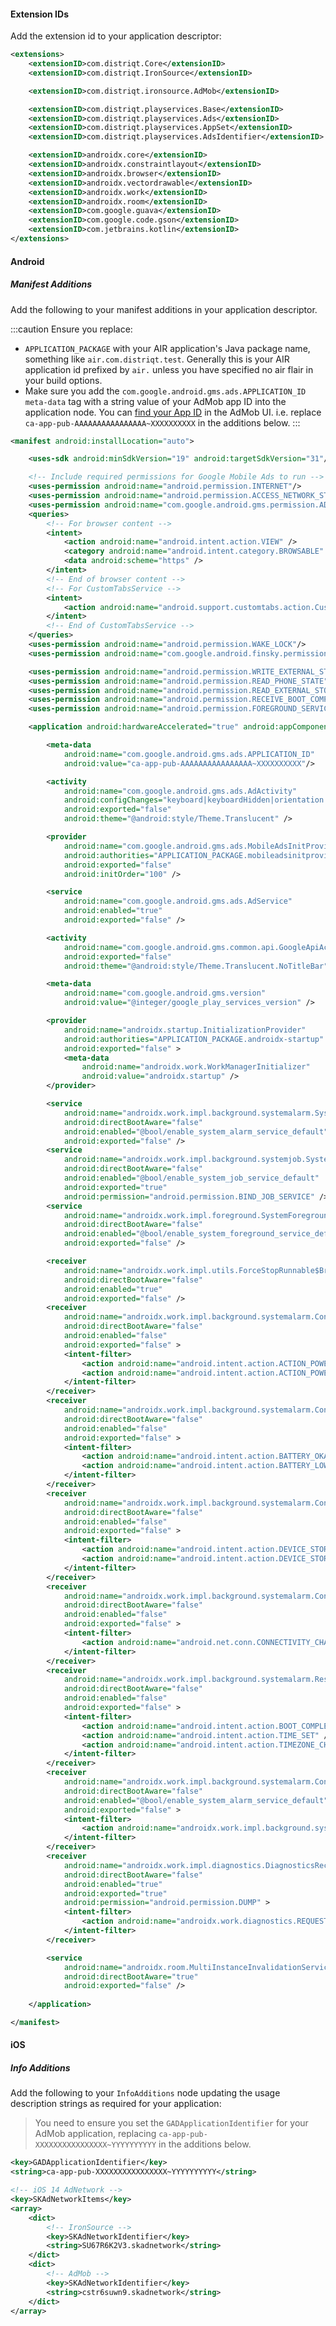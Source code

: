 
#### Extension IDs

Add the extension id to your application descriptor:

```xml
<extensions>
    <extensionID>com.distriqt.Core</extensionID>
    <extensionID>com.distriqt.IronSource</extensionID>

    <extensionID>com.distriqt.ironsource.AdMob</extensionID>

    <extensionID>com.distriqt.playservices.Base</extensionID>
    <extensionID>com.distriqt.playservices.Ads</extensionID>
    <extensionID>com.distriqt.playservices.AppSet</extensionID>
    <extensionID>com.distriqt.playservices.AdsIdentifier</extensionID>

    <extensionID>androidx.core</extensionID>
    <extensionID>androidx.constraintlayout</extensionID>
    <extensionID>androidx.browser</extensionID>
    <extensionID>androidx.vectordrawable</extensionID>
    <extensionID>androidx.work</extensionID>
    <extensionID>androidx.room</extensionID>
    <extensionID>com.google.guava</extensionID>
    <extensionID>com.google.code.gson</extensionID>
    <extensionID>com.jetbrains.kotlin</extensionID>
</extensions>
```



#### Android

##### Manifest Additions

Add the following to your manifest additions in your application descriptor.

:::caution
Ensure you replace:
-  `APPLICATION_PACKAGE` with your AIR application's Java package name, something like `air.com.distriqt.test`. Generally this is your AIR application id prefixed by `air.` unless you have specified no air flair in your build options.
- Make sure you add the `com.google.android.gms.ads.APPLICATION_ID` `meta-data` tag with a string value of your AdMob app ID into the application node. You can [find your App ID](https://support.google.com/admob/answer/7356431) in the AdMob UI. i.e. replace `ca-app-pub-AAAAAAAAAAAAAAAA~XXXXXXXXXX` in the additions below.
:::


```xml
<manifest android:installLocation="auto">

	<uses-sdk android:minSdkVersion="19" android:targetSdkVersion="31"/>

	<!-- Include required permissions for Google Mobile Ads to run -->
	<uses-permission android:name="android.permission.INTERNET"/>
	<uses-permission android:name="android.permission.ACCESS_NETWORK_STATE"/>
 	<uses-permission android:name="com.google.android.gms.permission.AD_ID" /> <!-- Android package visibility setting -->
	<queries>
		<!-- For browser content -->
		<intent>
			<action android:name="android.intent.action.VIEW" />
			<category android:name="android.intent.category.BROWSABLE" />
			<data android:scheme="https" />
		</intent>
		<!-- End of browser content -->
		<!-- For CustomTabsService -->
		<intent>
			<action android:name="android.support.customtabs.action.CustomTabsService" />
		</intent>
		<!-- End of CustomTabsService -->
	</queries>
	<uses-permission android:name="android.permission.WAKE_LOCK"/>
	<uses-permission android:name="com.google.android.finsky.permission.BIND_GET_INSTALL_REFERRER_SERVICE"/>

	<uses-permission android:name="android.permission.WRITE_EXTERNAL_STORAGE"/>
	<uses-permission android:name="android.permission.READ_PHONE_STATE"/>
	<uses-permission android:name="android.permission.READ_EXTERNAL_STORAGE"/>
	<uses-permission android:name="android.permission.RECEIVE_BOOT_COMPLETED"/>
	<uses-permission android:name="android.permission.FOREGROUND_SERVICE"/>

	<application android:hardwareAccelerated="true" android:appComponentFactory="androidx.core.app.CoreComponentFactory">

		<meta-data
			android:name="com.google.android.gms.ads.APPLICATION_ID"
			android:value="ca-app-pub-AAAAAAAAAAAAAAAA~XXXXXXXXXX"/>

		<activity
			android:name="com.google.android.gms.ads.AdActivity"
			android:configChanges="keyboard|keyboardHidden|orientation|screenLayout|uiMode|screenSize|smallestScreenSize"
			android:exported="false"
			android:theme="@android:style/Theme.Translucent" />

		<provider
			android:name="com.google.android.gms.ads.MobileAdsInitProvider"
			android:authorities="APPLICATION_PACKAGE.mobileadsinitprovider"
			android:exported="false"
			android:initOrder="100" />

		<service
			android:name="com.google.android.gms.ads.AdService"
			android:enabled="true"
			android:exported="false" />

		<activity
			android:name="com.google.android.gms.common.api.GoogleApiActivity"
			android:exported="false"
			android:theme="@android:style/Theme.Translucent.NoTitleBar" />

		<meta-data
			android:name="com.google.android.gms.version"
			android:value="@integer/google_play_services_version" />

		<provider
			android:name="androidx.startup.InitializationProvider"
			android:authorities="APPLICATION_PACKAGE.androidx-startup"
			android:exported="false" >
			<meta-data
				android:name="androidx.work.WorkManagerInitializer"
				android:value="androidx.startup" />
		</provider>

		<service
			android:name="androidx.work.impl.background.systemalarm.SystemAlarmService"
			android:directBootAware="false"
			android:enabled="@bool/enable_system_alarm_service_default"
			android:exported="false" />
		<service
			android:name="androidx.work.impl.background.systemjob.SystemJobService"
			android:directBootAware="false"
			android:enabled="@bool/enable_system_job_service_default"
			android:exported="true"
			android:permission="android.permission.BIND_JOB_SERVICE" />
		<service
			android:name="androidx.work.impl.foreground.SystemForegroundService"
			android:directBootAware="false"
			android:enabled="@bool/enable_system_foreground_service_default"
			android:exported="false" />

		<receiver
			android:name="androidx.work.impl.utils.ForceStopRunnable$BroadcastReceiver"
			android:directBootAware="false"
			android:enabled="true"
			android:exported="false" />
		<receiver
			android:name="androidx.work.impl.background.systemalarm.ConstraintProxy$BatteryChargingProxy"
			android:directBootAware="false"
			android:enabled="false"
			android:exported="false" >
			<intent-filter>
				<action android:name="android.intent.action.ACTION_POWER_CONNECTED" />
				<action android:name="android.intent.action.ACTION_POWER_DISCONNECTED" />
			</intent-filter>
		</receiver>
		<receiver
			android:name="androidx.work.impl.background.systemalarm.ConstraintProxy$BatteryNotLowProxy"
			android:directBootAware="false"
			android:enabled="false"
			android:exported="false" >
			<intent-filter>
				<action android:name="android.intent.action.BATTERY_OKAY" />
				<action android:name="android.intent.action.BATTERY_LOW" />
			</intent-filter>
		</receiver>
		<receiver
			android:name="androidx.work.impl.background.systemalarm.ConstraintProxy$StorageNotLowProxy"
			android:directBootAware="false"
			android:enabled="false"
			android:exported="false" >
			<intent-filter>
				<action android:name="android.intent.action.DEVICE_STORAGE_LOW" />
				<action android:name="android.intent.action.DEVICE_STORAGE_OK" />
			</intent-filter>
		</receiver>
		<receiver
			android:name="androidx.work.impl.background.systemalarm.ConstraintProxy$NetworkStateProxy"
			android:directBootAware="false"
			android:enabled="false"
			android:exported="false" >
			<intent-filter>
				<action android:name="android.net.conn.CONNECTIVITY_CHANGE" />
			</intent-filter>
		</receiver>
		<receiver
			android:name="androidx.work.impl.background.systemalarm.RescheduleReceiver"
			android:directBootAware="false"
			android:enabled="false"
			android:exported="false" >
			<intent-filter>
				<action android:name="android.intent.action.BOOT_COMPLETED" />
				<action android:name="android.intent.action.TIME_SET" />
				<action android:name="android.intent.action.TIMEZONE_CHANGED" />
			</intent-filter>
		</receiver>
		<receiver
			android:name="androidx.work.impl.background.systemalarm.ConstraintProxyUpdateReceiver"
			android:directBootAware="false"
			android:enabled="@bool/enable_system_alarm_service_default"
			android:exported="false" >
			<intent-filter>
				<action android:name="androidx.work.impl.background.systemalarm.UpdateProxies" />
			</intent-filter>
		</receiver>
		<receiver
			android:name="androidx.work.impl.diagnostics.DiagnosticsReceiver"
			android:directBootAware="false"
			android:enabled="true"
			android:exported="true"
			android:permission="android.permission.DUMP" >
			<intent-filter>
				<action android:name="androidx.work.diagnostics.REQUEST_DIAGNOSTICS" />
			</intent-filter>
		</receiver>

		<service
			android:name="androidx.room.MultiInstanceInvalidationService"
			android:directBootAware="true"
			android:exported="false" />
		
	</application>

</manifest>
```


#### iOS 

##### Info Additions

Add the following to your `InfoAdditions` node updating the usage description strings as required for your application:

> You need to ensure you set the `GADApplicationIdentifier` for your AdMob application, replacing `ca-app-pub-XXXXXXXXXXXXXXXX~YYYYYYYYYY` in the additions below.

```xml
<key>GADApplicationIdentifier</key>
<string>ca-app-pub-XXXXXXXXXXXXXXXX~YYYYYYYYYY</string>

<!-- iOS 14 AdNetwork -->
<key>SKAdNetworkItems</key>
<array>
    <dict>
        <!-- IronSource -->
        <key>SKAdNetworkIdentifier</key>
        <string>SU67R6K2V3.skadnetwork</string>
    </dict>
    <dict>
        <!-- AdMob -->
        <key>SKAdNetworkIdentifier</key>
        <string>cstr6suwn9.skadnetwork</string>
    </dict>
</array>
```
